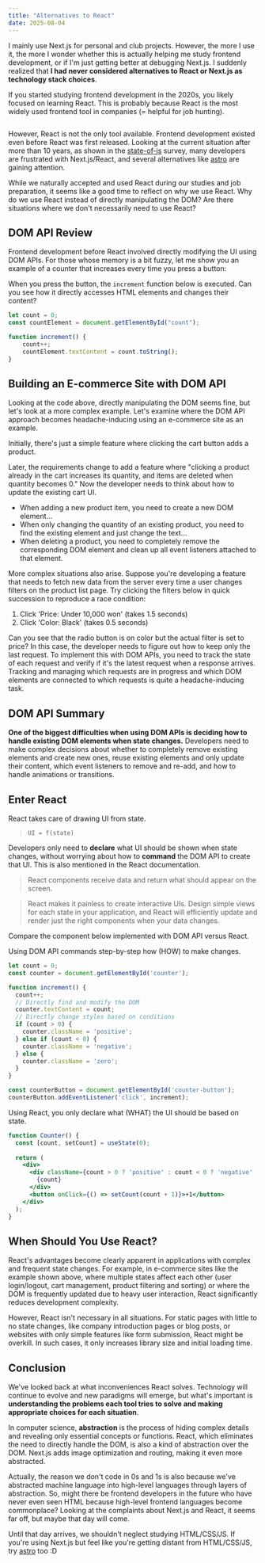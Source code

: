 ```yaml
---
title: "Alternatives to React"
date: 2025-08-04
---
```





I mainly use Next.js for personal and club projects. However, the more I use it, the more I wonder whether this is actually helping me study frontend development, or if I'm just getting better at debugging Next.js. I suddenly realized that **I had never considered alternatives to React or Next.js as technology stack choices**.

If you started studying frontend development in the 2020s, you likely focused on learning React. This is probably because React is the most widely used frontend tool in companies (= helpful for job hunting).

<Image src={stateOfJs} alt="" className="object-cover w-full h-[180px] object-left"/>

However, React is not the only tool available. Frontend development existed even before React was first released. Looking at the current situation after more than 10 years, as shown in the [state-of-js](https://2024.stateofjs.com/en-US/libraries/front-end-frameworks/#front_end_frameworks_pain_points) survey, many developers are frustrated with Next.js/React, and several alternatives like [astro](https://astro.build/) are gaining attention.

While we naturally accepted and used React during our studies and job preparation, it seems like a good time to reflect on why we use React. Why do we use React instead of directly manipulating the DOM? Are there situations where we don't necessarily need to use React?

## DOM API Review

Frontend development before React involved directly modifying the UI using DOM APIs. For those whose memory is a bit fuzzy, let me show you an example of a counter that increases every time you press a button:

<Example />

When you press the button, the `increment` function below is executed. Can you see how it directly accesses HTML elements and changes their content?

```javascript
let count = 0;
const countElement = document.getElementById("count");

function increment() {
    count++;
    countElement.textContent = count.toString();
}
```

## Building an E-commerce Site with DOM API

Looking at the code above, directly manipulating the DOM seems fine, but let's look at a more complex example. Let's examine where the DOM API approach becomes headache-inducing using an e-commerce site as an example.

Initially, there's just a simple feature where clicking the cart button adds a product.

<SimpleCart />

Later, the requirements change to add a feature where "clicking a product already in the cart increases its quantity, and items are deleted when quantity becomes 0." Now the developer needs to think about how to update the existing cart UI.

- When adding a new product item, you need to create a new DOM element... 
- When only changing the quantity of an existing product, you need to find the existing element and just change the text... 
- When deleting a product, you need to completely remove the corresponding DOM element and clean up all event listeners attached to that element.

<ComplexCart client:idle/>

More complex situations also arise. Suppose you're developing a feature that needs to fetch new data from the server every time a user changes filters on the product list page. Try clicking the filters below in quick succession to reproduce a race condition:

1. Click 'Price: Under 10,000 won' (takes 1.5 seconds)
2. Click 'Color: Black' (takes 0.5 seconds)

<RaceConditionCart client:idle />

Can you see that the radio button is on color but the actual filter is set to price? In this case, the developer needs to figure out how to keep only the last request. To implement this with DOM APIs, you need to track the state of each request and verify if it's the latest request when a response arrives. Tracking and managing which requests are in progress and which DOM elements are connected to which requests is quite a headache-inducing task.

## DOM API Summary

**One of the biggest difficulties when using DOM APIs is deciding how to handle existing DOM elements when state changes.** Developers need to make complex decisions about whether to completely remove existing elements and create new ones, reuse existing elements and only update their content, which event listeners to remove and re-add, and how to handle animations or transitions.

## Enter React

React takes care of drawing UI from state.

> `UI = f(state)`

Developers only need to **declare** what UI should be shown when state changes, without worrying about how to **command** the DOM API to create that UI. This is also mentioned in the React documentation.

> React components receive data and return what should appear on the screen. 

> React makes it painless to create interactive UIs. Design simple views for each state in your application, and React will efficiently update and render just the right components when your data changes.

Compare the component below implemented with DOM API versus React.

<Compare/>

Using DOM API commands step-by-step how (HOW) to make changes.

```javascript
let count = 0;
const counter = document.getElementById('counter');

function increment() {
  count++;
  // Directly find and modify the DOM
  counter.textContent = count;
  // Directly change styles based on conditions
  if (count > 0) {
    counter.className = 'positive';
  } else if (count < 0) {
    counter.className = 'negative';
  } else {
    counter.className = 'zero';
  }
}

const counterButton = document.getElementById('counter-button');
counterButton.addEventListener('click', increment);
```

Using React, you only declare what (WHAT) the UI should be based on state.

```jsx
function Counter() {
  const [count, setCount] = useState(0);
  
  return (
    <div>
      <div className={count > 0 ? 'positive' : count < 0 ? 'negative' : 'zero'}>
        {count}
      </div>
      <button onClick={() => setCount(count + 1)}>+1</button>
    </div>
  );
}
```

## When Should You Use React?

React's advantages become clearly apparent in applications with complex and frequent state changes. For example, in e-commerce sites like the example shown above, where multiple states affect each other (user login/logout, cart management, product filtering and sorting) or where the DOM is frequently updated due to heavy user interaction, React significantly reduces development complexity.

However, React isn't necessary in all situations. For static pages with little to no state changes, like company introduction pages or blog posts, or websites with only simple features like form submission, React might be overkill. In such cases, it only increases library size and initial loading time.

## Conclusion

We've looked back at what inconveniences React solves. Technology will continue to evolve and new paradigms will emerge, but what's important is **understanding the problems each tool tries to solve and making appropriate choices for each situation**.

In computer science, **abstraction** is the process of hiding complex details and revealing only essential concepts or functions. React, which eliminates the need to directly handle the DOM, is also a kind of abstraction over the DOM. Next.js adds image optimization and routing, making it even more abstracted.

Actually, the reason we don't code in 0s and 1s is also because we've abstracted machine language into high-level languages through layers of abstraction. So, might there be frontend developers in the future who have never even seen HTML because high-level frontend languages become commonplace? Looking at the complaints about Next.js and React, it seems far off, but maybe that day will come.

Until that day arrives, we shouldn't neglect studying HTML/CSS/JS. If you're using Next.js but feel like you're getting distant from HTML/CSS/JS, try [astro](https://astro.build/) too :D